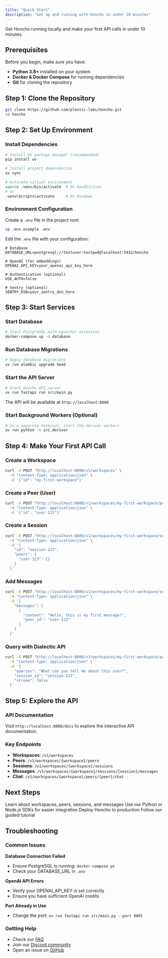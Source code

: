```yaml
---
title: "Quick Start"
description: "Get up and running with Honcho in under 10 minutes"
---
```


Get Honcho running locally and make your first API calls in under 10 minutes.

## Prerequisites

Before you begin, make sure you have:

- **Python 3.8+** installed on your system
- **Docker & Docker Compose** for running dependencies
- **Git** for cloning the repository

## Step 1: Clone the Repository

```bash
git clone https://github.com/plastic-labs/honcho.git
cd honcho
```

## Step 2: Set Up Environment

### Install Dependencies

```bash
# Install UV package manager (recommended)
pip install uv

# Install project dependencies
uv sync

# Activate virtual environment
source .venv/bin/activate  # On macOS/Linux
# or
.venv\Scripts\activate     # On Windows
```

### Environment Configuration

Create a `.env` file in the project root:

```bash
cp .env.example .env
```

Edit the `.env` file with your configuration:

```env
# Database
DATABASE_URL=postgresql://testuser:testpwd@localhost:5432/honcho

# OpenAI (for embeddings)
OPENAI_API_KEY=your_openai_api_key_here

# Authentication (optional)
USE_AUTH=false

# Sentry (optional)
SENTRY_DSN=your_sentry_dsn_here
```

## Step 3: Start Services

### Start Database

```bash
# Start PostgreSQL with pgvector extension
docker-compose up -d database
```

### Run Database Migrations

```bash
# Apply database migrations
uv run alembic upgrade head
```

### Start the API Server

```bash
# Start Honcho API server
uv run fastapi run src/main.py
```

The API will be available at `http://localhost:8000`

### Start Background Workers (Optional)

```bash
# In a separate terminal, start the deriver workers
uv run python -m src.deriver
```

## Step 4: Make Your First API Call

### Create a Workspace

```bash
curl -X POST "http://localhost:8000/v1/workspaces" \
  -H "Content-Type: application/json" \
  -d '{"id": "my-first-workspace"}'
```

### Create a Peer (User)

```bash
curl -X POST "http://localhost:8000/v1/workspaces/my-first-workspace/peers" \
  -H "Content-Type: application/json" \
  -d '{"id": "user-123"}'
```

### Create a Session

```bash
curl -X POST "http://localhost:8000/v1/workspaces/my-first-workspace/sessions" \
  -H "Content-Type: application/json" \
  -d '{
    "id": "session-123",
    "peers": {
      "user-123": {}
    }
  }'
```

### Add Messages

```bash
curl -X POST "http://localhost:8000/v1/workspaces/my-first-workspace/sessions/session-123/messages" \
  -H "Content-Type: application/json" \
  -d '{
    "messages": [
      {
        "content": "Hello, this is my first message!",
        "peer_id": "user-123"
      }
    ]
  }'
```

### Query with Dialectic API

```bash
curl -X POST "http://localhost:8000/v1/workspaces/my-first-workspace/peers/user-123/chat" \
  -H "Content-Type: application/json" \
  -d '{
    "queries": "What can you tell me about this user?",
    "session_id": "session-123",
    "stream": false
  }'
```

## Step 5: Explore the API

### API Documentation

Visit `http://localhost:8000/docs` to explore the interactive API documentation.

### Key Endpoints

- **Workspaces**: `/v1/workspaces`
- **Peers**: `/v1/workspaces/{workspace}/peers`
- **Sessions**: `/v1/workspaces/{workspace}/sessions`
- **Messages**: `/v1/workspaces/{workspace}/sessions/{session}/messages`
- **Chat**: `/v1/workspaces/{workspace}/peers/{peer}/chat`

## Next Steps

<CardGroup cols={2}>
  <Card title="Core Concepts" icon="brain" href="/documentation/core-concepts/architecture">
    Learn about workspaces, peers, sessions, and messages
  </Card>
  <Card title="SDKs" icon="code" href="/documentation/platform/sdk">
    Use our Python or Node.js SDKs for easier integration
  </Card>
  <Card title="Deployment" icon="rocket" href="/documentation/platform/deploying">
    Deploy Honcho to production
  </Card>
  <Card title="Examples" icon="lightbulb" href="/documentation/platform/guided-tutorial">
    Follow our guided tutorial
  </Card>
</CardGroup>

## Troubleshooting

### Common Issues

**Database Connection Failed**
- Ensure PostgreSQL is running: `docker-compose ps`
- Check your DATABASE_URL in `.env`

**OpenAI API Errors**
- Verify your OPENAI_API_KEY is set correctly
- Ensure you have sufficient OpenAI credits

**Port Already in Use**
- Change the port: `uv run fastapi run src/main.py --port 8001`

### Getting Help

- Check our [FAQ](/documentation/introduction/faq)
- Join our [Discord community](http://discord.gg/plasticlabs)
- Open an issue on [GitHub](https://github.com/plastic-labs/honcho/issues)
